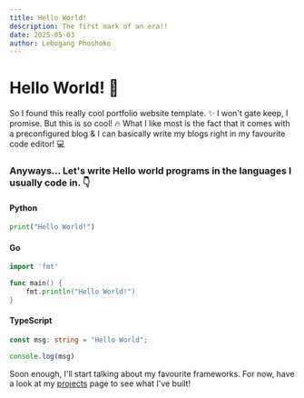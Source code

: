 ```yaml
---
title: Hello World!
description: The first mark of an era!!
date: 2025-05-03
author: Lebogang Phoshoko
---
```


# Hello World! 👋

So I found this really cool portfolio website template. ✨ I won't gate keep, I promise. But this is so cool! 🔥 What I like most is the fact that it comes with a preconfigured blog & I can basically write my blogs right in my favourite code editor! 💻

### Anyways... Let's write Hello world programs in the languages I usually code in. 👇

#### Python

```python
print("Hello World!")
```

#### Go

```go
import 'fmt'

func main() {
    fmt.println("Hello World!")
}
```

#### TypeScript

```typescript
const msg: string = "Hello World";

console.log(msg)
```

Soon enough, I'll start talking about my favourite frameworks. For now, have a look at my [projects](http://localhost:3000/projects) page to see what I've built!
